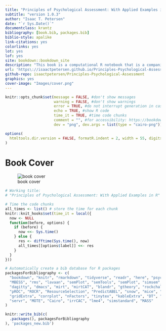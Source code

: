 ```yaml
---
title: "Principles of Psychological Assessment: With Applied Examples in R"
subtitle: "version 1.0.3"
author: "Isaac T. Petersen"
date: "`r Sys.Date()`"
documentclass: krantz
bibliography: [book.bib, packages.bib]
biblio-style: apalike
link-citations: yes
colorlinks: yes
lot: yes
lof: yes
site: bookdown::bookdown_site
description: "This book is a computational R notebook that is a companion to my PSY 5330 course on *Principles of Psychological Assessment*. The goal of this book is to provide computational examples to apply principles we discuss in class into practice."
url: 'https\://isaactpetersen.github.io/Principles-Psychological-Assessment/'
github-repo: isaactpetersen/Principles-Psychological-Assessment
graphics: yes
cover-image: "Images/cover.png"
---
```


<!-- To add a comment, select the text you want to be a comment and press CTRL-SHIFT-C -->

<!---
Or for comment blocks,
do this.
-->

<!---
To do:
-margin/side notes
-code folding
-->

<!---
To include LaTeX code, see here:
https://bookdown.org/yihui/rmarkdown-cookbook/raw-latex.html
-->

<!---
To run chunk depending on whether it is HTML (including epub) or LaTeX/PDF, see here:
https://bookdown.org/yihui/rmarkdown-cookbook/latex-html.html

eval = knitr::is_html_output()
eval = knitr::is_latex_output()
-->

<!---
Display HTML in LaTeX/PDF:
https://bookdown.org/yihui/rmarkdown-cookbook/html-widgets.html
-->

<!---
Line breaks (https://stackoverflow.com/questions/33191744/how-to-add-new-line-in-markdown-presentation):
<br/>
&nbsp;
\
two spaces at end of line
-->

<!---
Tables:

library("rmarkdown")
paged_table(data)

library("DT")
DT::datatable(data, options = list(scrollX = TRUE))

library("kable")
kable(data)
-->

<!---
Adding packages:
1. Add to relevant `.Rmd` file: library("packageName")
2. Add to `DESCRIPTION` file
3. Add to `packagesForBibliography` (below)
-->

```r
knitr::opts_chunk$set(message = FALSE, #don't show messages
                      warning = FALSE, #don't show warnings
                      error = TRUE, #do not interrupt generation in case of errors
                      echo = TRUE, #show R code
                      time_it = TRUE, #time code chunks
                      comment = "", #for accessibility: https://bookdown.org/yihui/rmarkdown-cookbook/html-accessibility.html
                      dev = "png", dev.args = list(type = "cairo-png")) #plot anti-aliasing using cairo-png

options(
  htmltools.dir.version = FALSE, formatR.indent = 2, width = 55, digits = 4
)
```

# Book Cover {-}

![book cover](Images/cover.png)

```r
# Working title:
# "Principles of Psychological Assessment: With Applied Examples in R"

# Time the code chunks
all_times <- list() # store the time for each chunk
knitr::knit_hooks$set(time_it = local({
  now <- NULL
  function(before, options) {
    if (before) {
      now <<- Sys.time()
    } else {
      res <- difftime(Sys.time(), now)
      all_times[[options$label]] <<- res
    }
  }
}))

# Automatically create a bib database for R packages
packagesForBibliography <- c(
  "bookdown", "knitr", "rmarkdown", "tidyverse", "readr", "here", "psych", 
  "MBESS", "rms", "lavaan", "semPlot", "semTools", "semPlot", "simsem", 
  "dagitty", "dmacs", "mirt", "mirtCAT", "blandr", "gtheory", "rockchalk", 
  "pROC", "ROCR", "ResourceSelection", "PredictABEL", "snow", "mice", "grid", 
  "gridExtra", "corrplot", "nFactors", "tinytex", "kableExtra", "DT", "tufte", 
  "servr", "MOTE", "Cairo", "irrCAC", "lme4", "simstandard", "MASS"
)

knitr::write_bib(c(
  .packages(), packagesForBibliography
), 'packages_new.bib')
```
